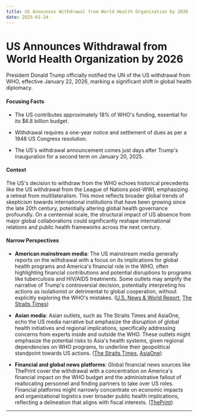 ```yaml
---
title: US Announces Withdrawal from World Health Organization by 2026
date: 2025-01-24
---
```


# US Announces Withdrawal from World Health Organization by 2026

President Donald Trump officially notified the UN of the US withdrawal from WHO, effective January 22, 2026, marking a significant shift in global health diplomacy.

#### Focusing Facts

- The US contributes approximately 18% of WHO's funding, essential for its $6.8 billion budget.

- Withdrawal requires a one-year notice and settlement of dues as per a 1948 US Congress resolution.

- The US's withdrawal announcement comes just days after Trump's inauguration for a second term on January 20, 2025.

#### Context

The US's decision to withdraw from the WHO echoes historical precedents like the US withdrawal from the League of Nations post-WWI, emphasizing a retreat from multilateralism. This move reflects broader global trends of skepticism towards international institutions that have been growing since the late 20th century, potentially altering global health governance profoundly. On a centennial scale, the structural impact of US absence from major global collaborations could significantly reshape international relations and public health frameworks across the next century.

#### Narrow Perspectives

- **American mainstream media**: The US mainstream media generally reports on the withdrawal with a focus on its implications for global health programs and America's financial role in the WHO, often highlighting financial contributions and potential disruptions to programs like tuberculosis and HIV/AIDS treatments. Some outlets may amplify the narrative of Trump's controversial decision, potentially interpreting his actions as isolationist or detrimental to global cooperation, without explicitly exploring the WHO's mistakes. ([U.S. News & World Report](https://www.usnews.com/news/world/articles/2025-01-23/us-to-leave-world-health-organization-on-jan-22-2026-says-un), [The Straits Times](https://www.straitstimes.com/world/united-states/us-to-leave-world-health-organisation-on-jan-22-2026-says-un))

- **Asian media**: Asian outlets, such as The Straits Times and AsiaOne, echo the US media narrative but emphasize the disruption of global health initiatives and regional implications, specifically addressing concerns from experts inside and outside the WHO. These outlets might emphasize the potential risks to Asia's health systems, given regional dependencies on WHO programs, to underline their geopolitical standpoint towards US actions. ([The Straits Times](https://www.straitstimes.com/world/united-states/us-to-leave-world-health-organisation-on-jan-22-2026-says-un), [AsiaOne](https://www.asiaone.com/world/us-leave-world-health-organisation-jan-22-2026-says-un))

- **Financial and global news platforms**: Global financial news sources like ThePrint cover the withdrawal with a concentration on America's financial impact on the WHO budget and the administrative fallout of reallocating personnel and finding partners to take over US roles. Financial platforms might narrowly concentrate on economic impacts and organizational logistics over broader public health implications, reflecting a delineation that aligns with fiscal interests. ([ThePrint](https://theprint.in/world/us-to-leave-world-health-organization-on-jan-22-2026-says-un/2459860/))

---

